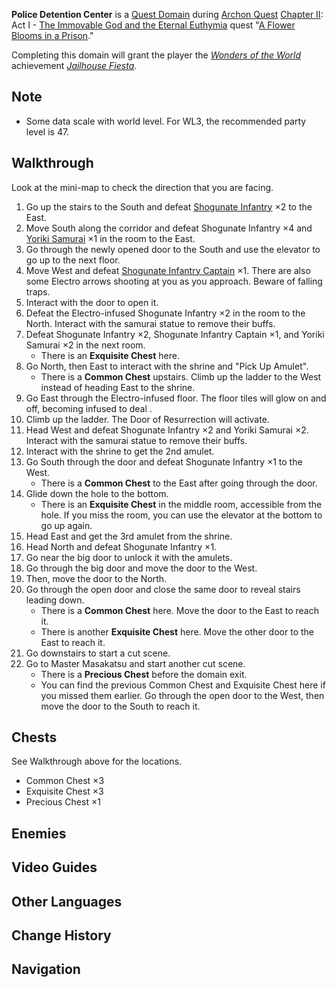 {{Domain Infobox
|image        = Domain Police Detention Center.png
|type         = Quest
|description  = A location being used by the Police Station for temporarily detaining criminals. As well as being heavily guarded, there are also all manners of mechanisms to prevent criminals from escaping.
|subarea      = Inazuma City
|area         = Narukami Island
|quest        = A Flower Blooms in a Prison
|quest_type   = Archon
|region       = Inazuma
|requiredAR   = 30
|recLevel     = <!--90-->
|recElements  = Pyro, Cryo<!--in-game order-->
|trial        = 
}}
'''Police Detention Center''' is a [[Quest Domain]] during [[Archon Quest]] [[Chapter II]]: Act I - [[The Immovable God and the Eternal Euthymia]] quest "[[A Flower Blooms in a Prison]]."

Completing this domain will grant the player the ''[[Wonders of the World]]'' achievement ''[[Jailhouse Fiesta]]''.

==Note==
* Some data scale with world level. For WL3, the recommended party level is 47.

==Walkthrough==
Look at the mini-map to check the direction that you are facing.
# Go up the stairs to the South and defeat [[Shogunate Infantry]] ×2 to the East.
# Move South along the corridor and defeat Shogunate Infantry ×4 and [[Yoriki Samurai]] ×1 in the room to the East.
# Go through the newly opened door to the South and use the elevator to go up to the next floor.
# Move West and defeat [[Shogunate Infantry Captain]] ×1. There are also some Electro arrows shooting at you as you approach. Beware of falling traps.
# Interact with the door to open it.
# Defeat the Electro-infused Shogunate Infantry ×2 in the room to the North. Interact with the samurai statue to remove their buffs.
# Defeat Shogunate Infantry ×2, Shogunate Infantry Captain ×1, and Yoriki Samurai ×2 in the next room.
#* There is an '''Exquisite Chest''' here.
# Go North, then East to interact with the shrine and "Pick Up Amulet".
#* There is a '''Common Chest''' upstairs. Climb up the ladder to the West instead of heading East to the shrine.
# Go East through the Electro-infused floor. The floor tiles will glow on and off, becoming infused to deal {{Color|Electro DMG}}.
# Climb up the ladder. The Door of Resurrection will activate.
# Head West and defeat Shogunate Infantry ×2 and Yoriki Samurai ×2. Interact with the samurai statue to remove their buffs.
# Interact with the shrine to get the 2nd amulet.
# Go South through the door and defeat Shogunate Infantry ×1 to the West.
#* There is a '''Common Chest''' to the East after going through the door.
# Glide down the hole to the bottom.
#* There is an '''Exquisite Chest''' in the middle room, accessible from the hole. If you miss the room, you can use the elevator at the bottom to go up again.
# Head East and get the 3rd amulet from the shrine.
# Head North and defeat Shogunate Infantry ×1.
# Go near the big door to unlock it with the amulets.
# Go through the big door and move the door to the West.
# Then, move the door to the North.
# Go through the open door and close the same door to reveal stairs leading down.
#* There is a '''Common Chest''' here. Move the door to the East to reach it.
#* There is another '''Exquisite Chest''' here. Move the other door to the East to reach it.
# Go downstairs to start a cut scene.
# Go to Master Masakatsu and start another cut scene.
#* There is a '''Precious Chest''' before the domain exit.
#* You can find the previous Common Chest and Exquisite Chest here if you missed them earlier. Go through the open door to the West, then move the door to the South to reach it.

==Chests==
See Walkthrough above for the locations.
*Common Chest ×3
*Exquisite Chest ×3
*Precious Chest ×1

==Enemies== 
{{Enemy List|Yoriki Samurai;Shogunate Infantry;Shogunate Infantry Captain}}
<!--
==Gallery==
<gallery>
</gallery>
-->

==Video Guides==
{{EVT
|video1   = https://youtu.be/7DD7qQk31b4
|caption1 = Police Detention Center Guide (7 Chests)
}}

==Other Languages==
{{Other Languages
|en      = Police Detention Center
|zhs     = 町奉行所收监处
|zhs_rm  = Tīngfèngxíngsuǒ Shōujiān Chù
|zht     = 町奉行所收監處
|zht_rm  = Tīngfèngxíngsuǒ Shōujiān Chù
|zh_tl   = Detention Center of the Machi-Bugyou
|ja      = 町奉行所の牢屋
|ja_rm   = Machibugyou-sho no Rouya
|ja_tl   = {{w|Machi-bugyō|Machi-Bugyou}} Jailhouse
|ko      = 텐료 봉행소 수감처
|ko_rm   = Tenryo Bonghaeng Sugamcheo
|ko_tl   = Tenryou Commission Jail
|es      = Calabozo de la comisaría de policía
|es_tl   = Dungeon of the Police Station
|fr      = Centre de détention
|fr_tl   = Detention Center
|ru      = Полицейский изолятор
|ru_tl   = Police Detention Center
|th      = เขตแดนแห่งกองปราบปราม
|th_rm   = 
|th_tl   = 
|vi      = Phòng Giam Sở Trị An
|vi_tl   = 
|de      = Polizeihaftanstalt
|de_tl   = Police Detention Center
|id      = Police Detention Center
|pt      = Centro de Detenção Policial
|pt_tl   = 
|tr      = Polis Gözaltı Merkezi
|tr_tl   = 
|it      = Centro di detenzione della polizia
|it_tl   = 
}}

==Change History==
{{Change History|2.0}}

==Navigation==
{{Domain Navbox|Temporary}}